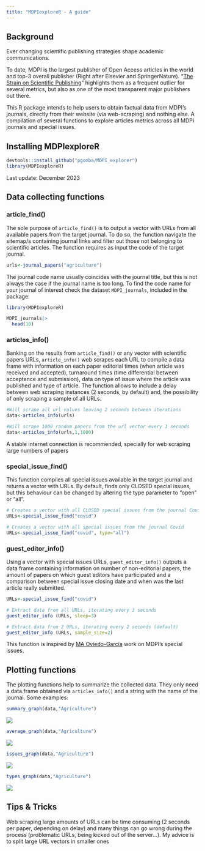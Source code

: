 ```yaml
---
title: "MDPIexploreR - A guide"
---
```


## Background {.unnumbered}

Ever changing scientific publishing strategies shape academic communications.

To date, MDPI is the largest publisher of Open Access articles in the world and top-3 overall publisher (Right after Elsevier and SpringerNature). "[The Strain on Scientific Publishing](https://arxiv.org/abs/2309.15884)" highlights them as a frequent outlier for several metrics, but also as one of the most transparent major publishers out there.

This R package intends to help users to obtain factual data from MDPI's journals, directly from their website (via web-scraping) and nothing else. A compilation of several functions to explore articles metrics across all MDPI journals and special issues.

## Installing MDPIexploreR

```r
devtools::install_github("pgomba/MDPI_explorer")
library(MDPIexploreR)
```

::: callout-note
Last update: December 2023
:::

## Data collecting functions

### article_find() {.unnumbered}

The sole purpose of `article_find()` is to output a vector with URLs from all available papers from the target journal. To do so, the function navigate the sitemap/s containing journal links and filter out those not belonging to scientific articles. The function requires as input the code of the target journal.

```r

urls<-journal_papers("agriculture")

```

The journal code name usually coincides with the journal title, but this is not always the case if the journal name is too long. To find the code name for your journal of interest check the dataset `MDPI_journals`, included in the package:

```r
library(MDPIexploreR)
```

```r
MDPI_journals|>
  head(10)
```

### articles_info()

Banking on the results from `article_find()` or any vector with scientific papers URLs, `article_info()` web scrapes each URL to compile a data frame with information on each paper editorial times (when article was received and accepted), turnaround times (time differential between acceptance and submission), data on type of issue where the article was published and type of article. The function allows to include a delay between web scraping instances (2 seconds, by default) and, the possibility of only scraping a sample of all URLs.

```r

#Will scrape all url values leaving 2 seconds between iterations
data<-articles_info(urls) 

#Will scrape 1000 random papers from the url vector every 1 seconds
data<-articles_info(urls,1,1000)

```

::: callout-important
A stable internet connection is recommended, specially for web scraping large numbers of papers
:::

### special_issue_find()

This function compiles all special issues available in the target journal and returns a vector with URLs. By default, finds only CLOSED special issues, but this behaviour can be changed by altering the type parameter to "open" or "all".

```r

# Creates a vector with all CLOSED special issues from the journal Covid
URLs<-special_issue_find("covid")

# Creates a vector with all special issues from the journal Covid
URLs<-special_issue_find("covid", type="all")

```

### guest_editor_info() 

Using a vector with special issues URLs, `guest_editor_info()` outputs a data frame containing information on number of non-editorial papers, the amount of papers on which guest editors have participated and a comparison between special issue closing date and when was the last article really submitted.

```r

URLs<-special_issue_find("covid")

# Extract data from all URLs, iterating every 3 seconds
guest_editor_info (URLs, sleep=3)

# Extract data from 2 URLs, iterating every 2 seconds (default)
guest_editor_info (URLs, sample_size=2)

```

This function is inspired by [MA Oviedo-García](https://twitter.com/maoviedogarcia) work on MDPI's special issues.

## Plotting functions

The plotting functions help to summarize the collected data. They only need a data.frame obtained via `articles_info()` and a string with the name of the journal. Some examples:

```r

summary_graph(data,"Agriculture")

```

![](images/agriculture_summary_graph.png)

```r

average_graph(data,"Agriculture")
```

![](images/agriculture_average_graph.png)

```r
issues_graph(data,"Agriculture")

```

![](images/agriculture_issues_graph.png)

```r

types_graph(data,"Agriculture")
```

![](images/agriculture_types_graph.png)

## Tips & Tricks

::: callout-tip
Web scraping large amounts of URLs can be time consuming (2 seconds per paper, depending on delay) and many things can go wrong during the process (problematic URLs, being kicked out of the server...). My advice is to split large URL vectors in smaller ones
:::
